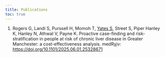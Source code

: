 ```yaml
---
title: Publications
toc: true
---
```


<!-- PUBLICATIONS_START -->

1. Rogers G, Landi S, Purssell H, Momoh T, [Yates S]{.underline}, Street S, Piper Hanley K, Hanley N, Athwal V, Payne K. Proactive case-finding and risk-stratification in people at risk of chronic liver disease in Greater Manchester: a cost-effectiveness analysis. medRχiv: [https://doi.org/10.1101/2025.06.01.25328671](https://doi.org/10.1101/2025.06.01.25328671)

<!-- PUBLICATIONS_END -->
